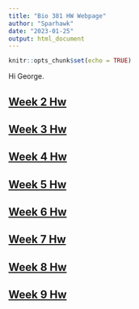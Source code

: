 ```yaml
---
title: "Bio 381 HW Webpage"
author: "Sparhawk"
date: "2023-01-25"
output: html_document
---
```


```r
knitr::opts_chunk$set(echo = TRUE)
```

Hi George.


## [Week 2 Hw](Homework2.html)

## [Week 3 Hw](Homework3.html)

## [Week 4 Hw](Homework4.html)

## [Week 5 Hw](Homework5.html)

## [Week 6 Hw](Homework6.html)

## [Week 7 Hw](Homework7.html)

## [Week 8 Hw](Homework8.html)

## [Week 9 Hw](Homework9.html)